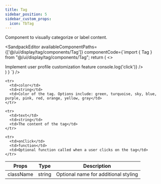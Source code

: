```yaml
---
title: Tag
sidebar_position: 5
sidebar_custom_props:
  icon: TbTag
---
```



Component to visually categorize or label content. 

<Tabs>

<TabItem value="usage" label="Usage" default>

<SandpackEditor
  availableComponentPaths={['@/ui/display/tag/components/Tag']}
  componentCode={`import { Tag } from "@/ui/display/tag/components/Tag";
 return (
  <> 
   <div style={{ display: 'flex', alignItems: 'center'}}>
        <div style={{ display: 'flex', justifyContent: 'space-between', alignItems: 'center', width: '100%'}}>
        <span>Implement user profile customization feature</span>
            <Tag
            className
            color="green"
            text="Feature enhancement"
            onClick={() => console.log('click')}
            />
        </div>
    </div>
 </>
 )
}
`} 
/>

</TabItem>


<TabItem value="props" label="Props">

<table>
  <thead>
    <tr>
      <th>Props</th>
      <th>Type</th>
      <th>Description</th>
    </tr>
  </thead>

  <tbody>
    <tr>
      <td>className</td>
      <td>string</td>
      <td>Optional name for additional styling</td>
    </tr>

    <tr>
      <td>color</td>
      <td>string</td>
      <td>Color of the tag. Options include: green, turquoise, sky, blue, purple, pink, red, orange, yellow, gray</td>
    </tr>

    <tr>
      <td>text</td>
      <td>string</td>
      <td>The content of the tag</td>
    </tr>

    <tr>
      <td>onClick</td>
      <td>function</td>
      <td>Optional function called when a user clicks on the tag</td>
    </tr>

  </tbody>
</table>

</TabItem>

</Tabs>